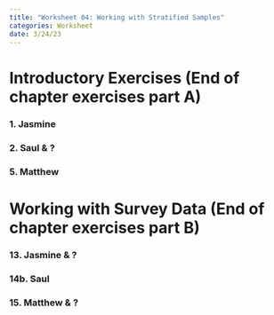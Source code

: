 ```yaml
---
title: "Worksheet 04: Working with Stratified Samples"
categories: Worksheet
date: 3/24/23
---
```


# Introductory Exercises (End of chapter exercises part A)

### 1. Jasmine


### 2. Saul & ?


### 5. Matthew



# Working with Survey Data (End of chapter exercises part B)

### 13. Jasmine & ?

### 14b. Saul 

### 15. Matthew & ?
